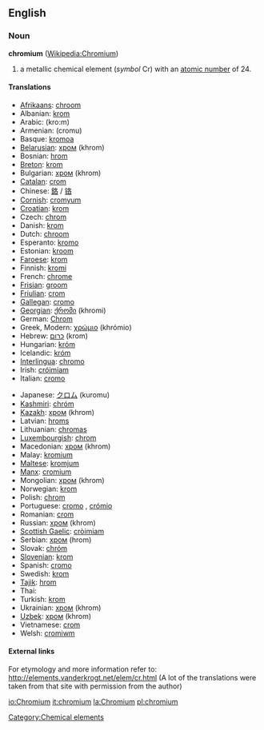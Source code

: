 ==English==
{{elements|Cr|vanadium|V|manganese|Mn}}
===Noun===
'''chromium''' ([[w:Chromium|Wikipedia:Chromium]])

# a metallic chemical element (''symbol'' Cr) with an [[atomic number]] of 24.

==== Translations ====
{{top}}
*[[Afrikaans]]: [[chroom]]
*Albanian: [[krom]]
*Arabic: {{ARchar|[[كروم]]}} (kro:m) {{m}}
*Armenian: (cromu)
*Basque: [[kromoa]]
*[[Belarusian]]: [[хром]] (khrom) {{m}}
*Bosnian: [[hrom]]
*[[Breton]]: [[krom]] {{m}}
*Bulgarian: [[хром]] (khrom) {{m}}
*[[Catalan]]: [[crom]]
*Chinese: [[鉻]] / [[铬]]
*[[Cornish]]: [[cromyum]]
*[[Croatian]]: [[krom]]
*Czech: [[chrom]]
*Danish: [[krom]]
*Dutch: [[chroom]] {{n}}
*Esperanto: [[kromo]]
*Estonian: [[kroom]]
*[[Faroese]]: [[krom]]
*Finnish: [[kromi]]
*French: [[chrome]] {{m}}
*[[Frisian]]: [[groom]]
*[[Friulian]]: [[crom]]
*[[Gallegan]]: [[cromo]]
*[[Georgian]]: [[ქრომი]] (khromi)
*German: [[Chrom]] {{n}}
*Greek, Modern: [[χρώμιο]] (khrómio) {{n}}
*Hebrew: [[כרום]] (krom)
*Hungarian: [[króm]]
*Icelandic: [[króm]]
*[[Interlingua]]: [[chromo]]
*Irish: [[cróimiam]]
*Italian: [[cromo]] {{m}}
{{mid}}
*Japanese: [[クロム]] (kuromu)
*[[Kashmiri]]: [[chróm]]
*[[Kazakh]]: [[хром]] (khrom)
*Latvian: [[hroms]]
*Lithuanian: [[chromas]]
*[[Luxembourgish]]: [[chrom]]
*Macedonian: [[хром]] (khrom) {{m}}
*Malay: [[kromium]]
*[[Maltese]]: [[kromjum]]
*[[Manx]]: [[cromium]]
*Mongolian: [[хром]] (khrom)
*Norwegian: [[krom]]
*Polish:  [[chrom]] {{m}}
*Portuguese: [[cromo]] {{m}}, [[crómio]]
*Romanian: [[crom]] {{n}}
*Russian: [[хром]] (khrom) {{m}}
*[[Scottish Gaelic]]: [[cròimiam]]
*Serbian: [[хром]] (hrom) {{m}}
*Slovak: [[chróm]]
*[[Slovenian]]: [[krom]]
*Spanish: [[cromo]] {{m}}
*Swedish: [[krom]]
*[[Tajik]]: [[hrom]]
*Thai: {{THchar|[[โครเมียม]]}}
*Turkish: [[krom]]
*Ukrainian: [[хром]] (khrom) {{m}}
*[[Uzbek]]: [[хром]] (khrom)
*Vietnamese: [[crom]]
*Welsh: [[cromiwm]]
{{bottom}}

====External links====
For etymology and more information refer to:
http://elements.vanderkrogt.net/elem/cr.html
(A lot of the translations were taken from that site with permission from the author)

[[Category:Chemical elements]]

[[io:Chromium]]
[[it:chromium]]
[[la:Chromium]]
[[pl:chromium]]